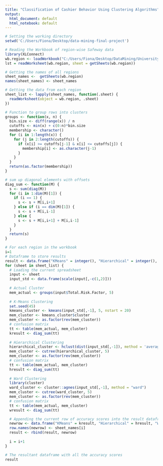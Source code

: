 ```yaml
---
title: "Classification of Cashier Behavior Using Clustering Algorithms"
output:
  html_document: default
  html_notebook: default
---
```


 

```r
# Setting the working directory
setwd('C:/Users/Fiona/Desktop/data-mining-final-project')
```

```r
# Reading the Workbook of region-wise Safeway data 
library(XLConnect)
wb.region <- loadWorkbook("C:/Users/Fiona/Desktop/DataMining/University of Wyoming Risk Reports_Transformed Data.xlsx")
lst = readWorksheet(wb.region, sheet = getSheets(wb.region))

# Getting the names of all regions
sheet_names <-  getSheets(wb.region)
names(sheet_names) <- sheet_names

# Getting the data from each region
sheet_list <- lapply(sheet_names, function(.sheet) {
  readWorksheet(object = wb.region, .sheet)
})
```

```r
# Function to group rows into clusters
groups <- function(x, n) {
  bin.size <- diff(range(x)) / n
  cutoffs <- min(x) + c(0:n)*bin.size
  membership <- character()
  for (i in 1:length(x)) {
    for (j in 2:length(cutoffs)) {
      if (x[i] >= cutoffs[j-1] & x[i] <= cutoffs[j]) {
        membership[i] <- as.character(j-1)
      } 
    }
  }
  return(as.factor(membership))
}
```

```r
# sum up diagonal elements with offsets 
diag_sum <- function(M) {
  s <- sum(diag(M))
  for (i in 1:dim(M)[1]) {
    if (i == 1) {
      s <- s + M[i,i+1]
    } else if (i == dim(M)[1]) {
      s <- s + M[i,i-1]
    } else {
      s <- s + M[i,i+1] + M[i,i-1]
    }
  }
  return(s)
}
```

```r
# For each region in the workbook
i=1
# Dataframe to store results
result <- data.frame("KMeans" = integer(), "Hierarchical" = integer(), "Ward" = integer())
for (sheet in sheet_list) {
  # Loading the current spreadsheet
  input <- sheet
  input_std <- data.frame(scale(input[,-c(1,2)]))
  
  # Actual Cluster
  mem_actual <- groups(input$Total.Risk.Factor, 5)
  
  # K-Means Clustering
  set.seed(45)
  kmeans_cluster <- kmeans(input_std[,-1], 5, nstart = 20)
  mem_cluster <- kmeans_cluster$cluster
  mem_cluster <- as.factor(rev(mem_cluster))
  # confusion matrix 
  tt <- table(mem_actual, mem_cluster)
  kresult <- diag_sum(tt)
  
  # Hierarchical Clustering 
  hierarchical_cluster <- hclust(dist(input_std[,-1]), method = 'average')
  mem_cluster <- cutree(hierarchical_cluster, 5)
  mem_cluster <- as.factor(rev(mem_cluster))
  # confusion matrix 
  tt <- table(mem_actual, mem_cluster)
  hresult <- diag_sum(tt)
  
  # Ward Clustering
  library(cluster)
  ward_cluster <- cluster::agnes(input_std[,-1], method = "ward")
  mem_cluster <- cutree(ward_cluster, 5)
  mem_cluster <- as.factor(rev(mem_cluster))
  # confusion matrix 
  tt <- table(mem_actual, mem_cluster)
  wresult <- diag_sum(tt)

  # Appending the current row of accuracy scores into the result dataframe
  newrow <- data.frame("KMeans" = kresult, "Hierarchical" = hresult, "Ward" = wresult)
  row.names(newrow) <- sheet_names[i]
  result <- rbind(result, newrow)
  
  i = i+1
}

# The resultant dataframe with all the accuracy scores
result
```







